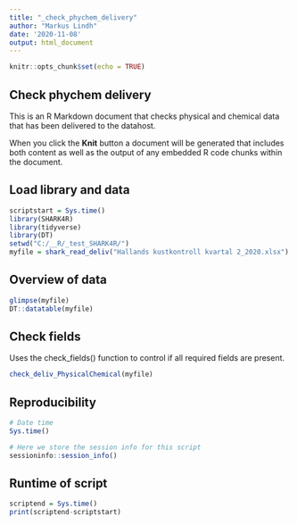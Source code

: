 ```yaml
---
title: "_check_phychem_delivery"
author: "Markus Lindh"
date: '2020-11-08'
output: html_document
---
```


```r
knitr::opts_chunk$set(echo = TRUE)
```

## Check phychem delivery

This is an R Markdown document that checks physical and chemical data that has been delivered to the datahost.

When you click the **Knit** button a document will be generated that includes both content as well as the output of any embedded R code chunks within the document.

## Load library and data

```r
scriptstart = Sys.time()
library(SHARK4R)
library(tidyverse)
library(DT)
setwd("C:/__R/_test_SHARK4R/")
myfile = shark_read_deliv("Hallands kustkontroll kvartal 2_2020.xlsx") # The good
```

## Overview of data

```r
glimpse(myfile)
DT::datatable(myfile)
```

## Check fields

Uses the check_fields() function to control if all required fields are present.

```r
check_deliv_PhysicalChemical(myfile)
```

## Reproducibility

```r
# Date time
Sys.time()

# Here we store the session info for this script
sessioninfo::session_info()
```

## Runtime of script

```r
scriptend = Sys.time()
print(scriptend-scriptstart)
```